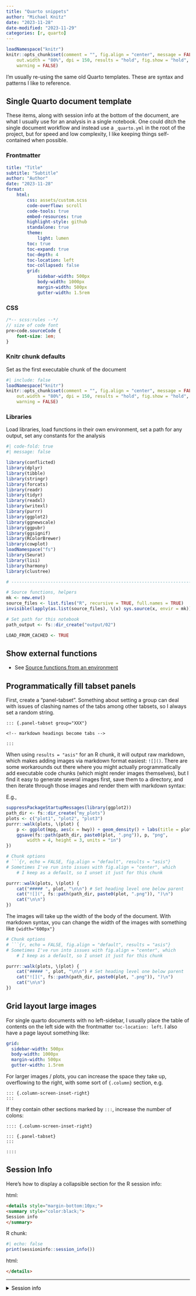 ```yaml
---
title: "Quarto snippets"
author: "Michael Knitz"
date: "2023-11-28"
date-modified: "2023-11-29"
categories: [r, quarto]
---
```


```r
loadNamespace("knitr")
knitr::opts_chunk$set(comment = "", fig.align = "center", message = FALSE,
    out.width = "80%", dpi = 150, results = "hold", fig.show = "hold",
    warning = FALSE)
```

I'm usually re-using the same old Quarto templates. These are syntax and patterns I like to reference.

## Single Quarto document template

These items, along with session info at the bottom of the document, are what I usually use for an analysis in a single notebook. One could ditch the single document workflow and instead use a `_quarto.yml` in the root of the project, but for speed and low complexity, I like keeping things self-contained when possible.

### Frontmatter

``` yaml
title: "Title"
subtitle: "Subtitle"
author: "Author"
date: "2023-11-28"
format:
    html:
        css: assets/custom.scss
        code-overflow: scroll
        code-tools: true
        embed-resources: true
        highlight-style: github
        standalone: true
        theme:
            light: lumen
        toc: true
        toc-expand: true
        toc-depth: 4
        toc-location: left
        toc-collapsed: false
        grid:
            sidebar-width: 500px
            body-width: 1000px
            margin-width: 500px
            gutter-width: 1.5rem
```


### CSS

``` scss
/*-- scss:rules --*/
// size of code font
pre>code.sourceCode {
    font-size: 1em;
}
```

### Knitr chunk defaults

Set as the first executable chunk of the document

``` r
#| include: false
loadNamespace("knitr")
knitr::opts_chunk$set(comment = "", fig.align = "center", message = FALSE,
    out.width = "80%", dpi = 150, results = "hold", fig.show = "hold",
    warning = FALSE)
```

### Libraries

Load libraries, load functions in their own environment, set a path for any output, set any constants for the analysis

``` r
#| code-fold: true
#| message: false

library(conflicted)
library(dplyr)
library(tibble)
library(stringr)
library(forcats)
library(readr)
library(tidyr)
library(readxl)
library(writexl)
library(purrr)
library(ggplot2)
library(ggnewscale)
library(ggpubr)
library(ggsignif)
library(RColorBrewer)
library(cowplot)
loadNamespace("fs")
library(Seurat)
library(lisi)
library(harmony)
library(clustree)

# ------------------------------------------------------------------------------

# Source functions, helpers
mk <- new.env()
source_files <- list.files("R", recursive = TRUE, full.names = TRUE)
invisible(lapply(as.list(source_files), \(x) sys.source(x, envir = mk)))

# Set path for this notebook
path_output <- fs::dir_create("output/02")

LOAD_FROM_CACHED <- TRUE
```

## Show external functions

- See [Source functions from an environment](../2023-11-29_functions_in_environment/functions_in_environment.qmd)
  
## Programmatically fill tabset panels

First, create a "panel-tabset". Something about setting a group can deal with issues of clashing names of the tabs among other tabsets, so I always set a random string.

``` quarto
::: {.panel-tabset group="XXX"}

<!-- markdown headings become tabs -->

:::
```

When using `results = "asis"` for an R chunk, it will output raw markdown, which makes adding images via markdown format easiest: `![]()`. There are some workarounds out there where you might actually programmatically add executable code chunks (which might render images themselves), but I find it easy to generate several images first, save them to a directory, and then iterate through those images and render them with markdown syntax:

E.g.,

```r
suppressPackageStartupMessages(library(ggplot2))
path_dir <- fs::dir_create("my_plots")
plots <- c("plot1", "plot2", "plot3")
purrr::walk(plots, \(plot) {
    p <- ggplot(mpg, aes(x = hwy)) + geom_density() + labs(title = plot)
    ggsave(fs::path(path_dir, paste0(plot, ".png")), p, "png",
        width = 4, height = 3, units = "in")
})
```

```r
# Chunk options
# ```{r, echo = FALSE, fig.align = "default", results = "asis"}
# Sometimes I've run into issues with fig.align = "center", which
    # I keep as a default, so I unset it just for this chunk

purrr::walk(plots, \(plot) {
    cat("##### ", plot, "\n\n") # Set heading level one below parent
    cat("![](", fs::path(path_dir, paste0(plot, ".png")), ")\n")
    cat("\n\n")
})
```

The images will take up the width of the body of the document. With markdown syntax, you can change the width of the images with something like `{width="600px"}`

::: {.panel-tabset group="XXX"}

```r
# Chunk options
# ```{r, echo = FALSE, fig.align = "default", results = "asis"}
# Sometimes I've run into issues with fig.align = "center", which
    # I keep as a default, so I unset it just for this chunk

purrr::walk(plots, \(plot) {
    cat("##### ", plot, "\n\n") # Set heading level one below parent
    cat("![](", fs::path(path_dir, paste0(plot, ".png")), ")\n")
    cat("\n\n")
})
```

:::

## Grid layout large images

For single quarto documents with no left-sidebar, I usually place the table of contents on the left side with the frontmatter `toc-location: left`. I also have a page layout something like:

``` yaml
grid:
  sidebar-width: 500px
  body-width: 1000px
  margin-width: 500px
  gutter-width: 1.5rem
```

For larger images / plots, you can increase the space they take up, overflowing to the right, with some sort of `{.column}` section, e.g.

``` quarto
::: {.column-screen-inset-right}
:::
```

If they contain other sections marked by `:::`, increase the number of colons:

``` quarto
:::: {.column-screen-inset-right}

::: {.panel-tabset}
:::

::::
```


## Session Info

Here's how to display a collapsible section for the R session info:

html:

``` html
<details style="margin-bottom:10px;">
<summary style="color:black;">
Session info
</summary>
```

R chunk:

``` r
#| echo: false
print(sessioninfo::session_info())
```

html:

``` html
</details>
```

---------------------

<details style="margin-bottom:10px;">
<summary style="color:black;">
Session info
</summary>

```r
print(sessioninfo::session_info())
```

</details>
